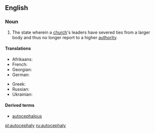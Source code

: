 ==English==

===Noun===
{{en-noun|~|autocephalies}}

# {{label|en|Christianity}} The state wherein a [[church]]'s leaders have severed ties from a larger body and thus no longer report to a higher [[authority]].

====Translations====
{{trans-top|the organisational independence of a church}}
* Afrikaans: {{t|af|outokefalie}}
* French: {{t|fr|autocéphalie}}
* Georgian: {{t|ka|ავტოკეფალია|sc=Geor}}
* German: {{t|de|Autokephalie|f}}
{{trans-mid}}
* Greek: {{t+|el|αυτοκεφαλία|f|sc=Grek}}
* Russian: {{t+|ru|автокефалия|f|sc=Cyrl}}
* Ukrainian: {{t|uk|автокефалія|f|sc=Cyrl}}
{{trans-bottom}}

====Derived terms====
* [[autocephalous]]

[[pl:autocephaly]]
[[ru:autocephaly]]
